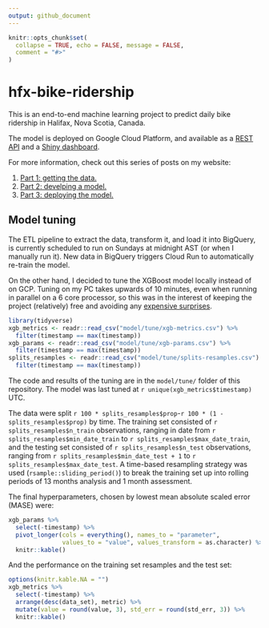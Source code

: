 ```yaml
---
output: github_document
---
```


```r
knitr::opts_chunk$set(
  collapse = TRUE, echo = FALSE, message = FALSE,
  comment = "#>"
)
```

# hfx-bike-ridership

<!-- badges: start -->
<!-- badges: end -->

This is an end-to-end machine learning project to predict daily bike ridership in Halifax, Nova Scotia, Canada.

The model is deployed on Google Cloud Platform, and available as a [REST API](https://hfx-bike-ridership-api-74govvz7xq-uc.a.run.app/__docs__/) and a [Shiny dashboard](https://hfx-bike-ridership-app-74govvz7xq-uc.a.run.app).

For more information, check out this series of posts on my website:

1. [Part 1: getting the data.](https://tdunn.ca/posts/2022-04-27-predicting-bike-ridership-getting-the-data/)
2. [Part 2: develping a model.](https://tdunn.ca/posts/2022-04-29-predicting-bike-ridership-developing-a-model/)
3. [Part 3: deploying the model.](https://tdunn.ca/posts/2022-05-19-predicting-bike-ridership-deploying-the-model/)

## Model tuning

The ETL pipeline to extract the data, transform it, and load it into BigQuery, is currently scheduled to run on Sundays at midnight AST (or when I manually run it).
New data in BigQuery triggers Cloud Run to automatically re-train the model.

On the other hand, I decided to tune the XGBoost model locally instead of on GCP.
Tuning on my PC takes upwards of 10 minutes, even when running in parallel on a 6 core processor, so this was in the interest of keeping the project (relatively) free and avoiding any [expensive surprises](https://reddit.com/r/datascience/comments/tqe3y6/anyone_needs_ec2_instance/).

```r
library(tidyverse)
xgb_metrics <- readr::read_csv("model/tune/xgb-metrics.csv") %>%
  filter(timestamp == max(timestamp))
xgb_params <- readr::read_csv("model/tune/xgb-params.csv") %>%
  filter(timestamp == max(timestamp))
splits_resamples <- readr::read_csv("model/tune/splits-resamples.csv") %>%
  filter(timestamp == max(timestamp))
```

The code and results of the tuning are in the `model/tune/` folder of this repository.
The model was last tuned at `r unique(xgb_metrics$timestamp)` UTC.

The data were split `r 100 * splits_resamples$prop`-`r 100 * (1 - splits_resamples$prop)` by time.
The training set consisted of `r splits_resamples$n_train` observations, ranging in date from `r splits_resamples$min_date_train` to `r splits_resamples$max_date_train`, and the testing set consisted of `r splits_resamples$n_test` observations, ranging from `r splits_resamples$min_date_test + 1` to `r splits_resamples$max_date_test`.
A time-based resampling strategy was used (`rsample::sliding_period()`) to break the training set up into rolling periods of 13 months analysis and 1 month assessment.

The final hyperparameters, chosen by lowest mean absolute scaled error (MASE) were:

```r
xgb_params %>%
  select(-timestamp) %>%
  pivot_longer(cols = everything(), names_to = "parameter",
               values_to = "value", values_transform = as.character) %>%
  knitr::kable()
```

And the performance on the training set resamples and the test set:

```r
options(knitr.kable.NA = "")
xgb_metrics %>%
  select(-timestamp) %>%
  arrange(desc(data_set), metric) %>%
  mutate(value = round(value, 3), std_err = round(std_err, 3)) %>%
  knitr::kable()
```

